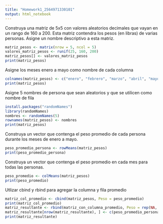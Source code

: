 ```yaml
---
title: "Homework1_2564971330101"
output: html_notebook
---
```


Construya una matriz de 5x5 con valores aleatorios decimales que vayan 
en un rango de 160 a 200. Esta matriz contendra los pesos (en libras) 
de varias personas. Asigne un nombre descriptivo a esta matriz.

```r
matriz_pesos <- matrix(nrow = 5, ncol = 5)
valores_matriz_pesos <- runif(25, 160, 200)
matriz_pesos[] <- valores_matriz_pesos
print(matriz_pesos)
```

Asigne los meses enero a mayo como nombre de cada columna

```r
colnames(matriz_pesos) <- c("enero", "febrero", "marzo", "abril", "mayo")
print(matriz_pesos)
```
Asigne 5 nombres de persona que sean aleatorios y que se utilicen como nombre de fila
```r
install.packages("randomNames")
library(randomNames)
nombres <- randomNames(5)
rownames(matriz_pesos) <- nombres
print(matriz_pesos)
```
Construya un vector que contenga el peso promedio de cada persona durante los meses de enero a mayo.
```r
peso_promedio_persona <- rowMeans(matriz_pesos)
print(peso_promedio_persona)
```

Construya un vector que contenga el peso promedio en cada mes para todas las personas.
```r
peso_promedio <- colMeans(matriz_pesos)
print(peso_promedio)
```
Utlizar cbind y rbind para agregar la columna y fila promedio
```r
matriz_col_promedio <- cbind(matriz_pesos, Peso = peso_promedio)
print(matriz_col_promedio)
matriz_resultante <- rbind(matriz_con_columna_promedio, Peso = rep(NA, ncol(matriz_con_columna_promedio)))
matriz_resultante[nrow(matriz_resultante), ] <- c(peso_promedio_persona, NA)
print(matriz_resultante)

```

